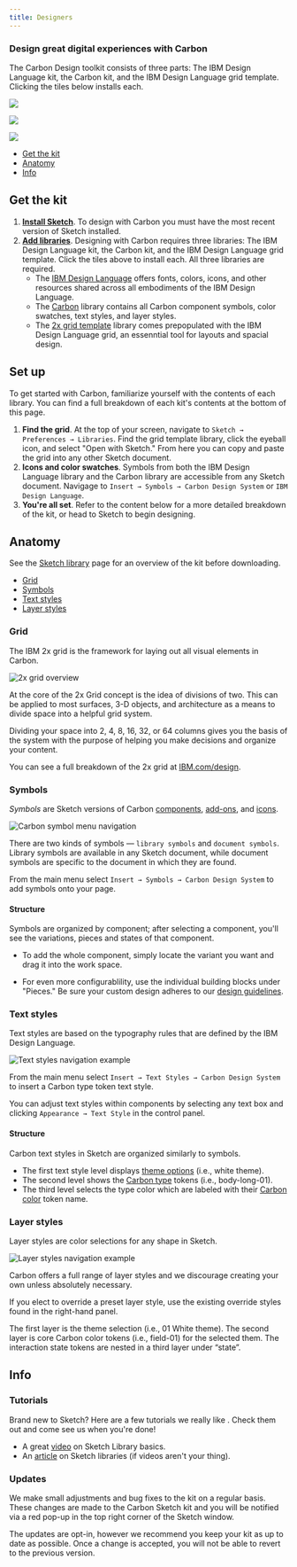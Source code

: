 ```yaml
---
title: Designers
---
```


### Design great digital experiences with Carbon

The Carbon Design toolkit consists of three parts: The IBM Design Language kit, the Carbon kit, and the IBM Design Language grid template. Clicking the tiles below installs each.

<GridWrapper col_lg="8" flex="true" bleed="true">
    <ClickableTile
    title="Add the IBM Design Language library"
    href="sketch://add-library/cloud/75VZZ"
    type="resource">

![](/images/sketch-icon.png)

  </ClickableTile>

  <ClickableTile
    title="Add the Carbon library"
    href="sketch://add-library/cloud/JaVzz"
    type="resource">

![](/images/sketch-icon.png)

  </ClickableTile>

  <ClickableTile
    title="Add the IBM 2x grid template"
    href="sketch://add-library/cloud/ngV7z"
    type="resource">

![](/images/sketch-icon.png)

  </ClickableTile>

</GridWrapper>
<AnchorLinks>

- [Get the kit](#get-the-kit)
- [Anatomy](#anatomy-of-the-kit)
- [Info](#info)

</AnchorLinks>

## Get the kit

1. [**Install Sketch**](https://www.sketchapp.com/). To design with Carbon you must have the most recent version of Sketch installed.
2. [**Add libraries**](#design-great-digital-experiences-with-carbon). Designing with Carbon requires three libraries: The IBM Design Language kit, the Carbon kit, and the IBM Design Language grid template. Click the tiles above to install each. All three libraries are required.
    - The [IBM Design Language](sketch://add-library/cloud/75VZZ) offers fonts, colors, icons, and other resources shared across all embodiments of the IBM Design Language.
    - The [Carbon](sketch://add-library/cloud/JaVzz) library contains all Carbon component symbols, color swatches, text styles, and layer styles.
    - The [2x grid template](sketch://add-library/cloud/ngV7z) library comes prepopulated with the IBM Design Language grid, an essenntial tool for layouts and spacial design.

## Set up

To get started with Carbon, familiarize yourself with the contents of each library. You can find a full breakdown of each kit's contents at the bottom of this page.

1. **Find the grid**. At the top of your screen, navigate to `Sketch → Preferences → Libraries`. Find the grid template library, click the eyeball icon, and select "Open with Sketch." From here you can copy and paste the grid into any other Sketch document.
2. **Icons and color swatches**. Symbols from both the IBM Design Language library and the Carbon library are accessible from any Sketch document. Navigage to `Insert → Symbols → Carbon Design System` or  `IBM Design Language`.
3. **You're all set**. Refer to the content below for a more detailed breakdown of the kit, or head to Sketch to begin designing.

## Anatomy

See the [Sketch library](https://sketch.cloud/s/JaVzz/) page for an overview of the kit before downloading.

<AnchorLinks small>

  - [Grid](#grid)
  - [Symbols](#symbols)
  - [Text styles](#text-styles)
  - [Layer styles](#layer-styles)

</AnchorLinks>

### Grid

The IBM 2x grid is the framework for laying out all visual elements in Carbon.

<ImageComponent cols="8" caption="2x grid overview">

![2x grid overview](/Layout_overview_Columns-rows-0302ac75ce345781aa42298affd6184c.svg)

</ImageComponent>

At the core of the 2x Grid concept is the idea of divisions of two. This can be applied to most surfaces, 3-D objects, and architecture as a means to divide space into a helpful grid system. 

Dividing your space into 2, 4, 8, 16, 32, or 64 columns gives you the basis of the system with the purpose of helping you make decisions and organize your content.

You can see a full breakdown of the 2x grid at [IBM.com/design](https://www.ibm.com/design/language/elements/2x-grid).

### Symbols

*Symbols* are Sketch versions of Carbon [components](/components/overview), [add-ons](/contributing/add-ons), and [icons](/guidelines/iconography/library).

<ImageComponent cols="8" caption="Carbon symbol menu navigation">

![Carbon symbol menu navigation](/images/symbol-nav.png)

</ImageComponent>

There are two kinds of symbols — `library symbols` and `document symbols`. Library symbols are available in any Sketch document, while document symbols are specific to the document in which they are found.

From the main menu select `Insert → Symbols → Carbon Design System` to add symbols onto your page. 

#### Structure

Symbols are organized by component; after selecting a component, you'll see the variations, pieces and states of that component. 

- To add the whole component, simply locate the variant you want and drag it into the work space.

- For even more configurablility, use the individual building blocks under "Pieces." Be sure your custom design adheres to our [design guidelines](/guidelines/accessibility/overview).

### Text styles

Text styles are based on the typography rules that are defined by the IBM Design Language.

<ImageComponent cols="8" caption="Insert → Text Styles → Carbon Design System">

![Text styles navigation example](images/text-styles-1.png)

</ImageComponent>

From the main menu select `Insert → Text Styles → Carbon Design System` to insert a Carbon type token text style. 

You can adjust text styles within components by selecting any text box and clicking `Appearance → Text Style` in the control panel.

#### Structure

Carbon text styles in Sketch are organized similarly to symbols.

- The first text style level displays [theme options](/guidelines/themes) (i.e., white theme). 
- The second level shows the [Carbon type](/guidelines/typography) tokens (i.e., body-long-01). 
- The third level selects the type color which are labeled with their [Carbon color](/guidelines/color) token name.

### Layer styles

Layer styles are color selections for any shape in Sketch.

<ImageComponent cols="8" caption="Use predetermined overrides when possible">

![Layer styles navigation example](/images/layer-style-1.png)

</ImageComponent>

Carbon offers a full range of layer styles and we discourage creating your own unless absolutely necessary.

If you elect to override a preset layer style, use the existing override styles found in the right-hand panel.

The first layer is the theme selection (i.e., 01 White theme). The second layer is core Carbon color tokens (i.e., field-01) for the selected them. The interaction state tokens are nested in a third layer under “state”.


## Info


### Tutorials

Brand new to Sketch? Here are a few tutorials we really like . Check them out and come see us when you're done!

- A great [video](https://www.youtube.com/watch?v=suP1sOU4J3E) on Sketch Library basics.
- An [article](https://medium.com/ux-power-tools/sketch-libraries-how-they-work-and-the-crazy-stuff-you-can-do-with-them-fc10f142ac80) on Sketch libraries (if videos aren't your thing).


### Updates

We make small adjustments and bug fixes to the kit on a regular basis. These changes are made to the Carbon Sketch kit and you will be notified via a red pop-up in the top right corner of the Sketch window. 

The updates are opt-in, however we recommend you keep your kit as up to date as possible. Once a change is accepted, you will not be able to revert to the previous version.